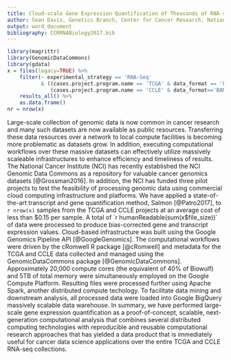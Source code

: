 ```yaml
---
title: Cloud-scale Gene Expression Quantification of Thousands of RNA-seq Samples
author: Sean Davis, Genetics Branch, Center for Cancer Research, National Cancer Institute
output: word_document
bibliography: CCRRNABiology2017.bib
---
```


```r
library(magrittr)
library(GenomicDataCommons)
library(gdata)
x = files(legacy=TRUE) %>%
    filter(~ experimental_strategy == 'RNA-Seq'
           & ((cases.project.program.name == 'TCGA' & data_format == 'FASTQ') |
              (cases.project.program.name == 'CCLE' & data_format=='BAM'))) %>%
    results_all() %>%
    as.data.frame()
nr = nrow(x)
```

Large-scale collection of genomic data is now common in cancer research and many such
datasets are now available as public resources. Transferring these
data resources over a network to local compute facilities is becoming
more problematic as datasets grow. In addition, executing
computational workflows over these massive datasets can effectively
utilize massively scaleable infrastructures to enhance efficiency and
timeliness of results. The National Cancer Institute (NCI) has
recently established the NCI Genomic Data Commons as a repository for
valuable cancer genomics datasets [@Grossman2016]. In addition, the
NCI has funded three pilot projects to test the feasibility of
processing genomic data using commercial cloud computing
infrastructure and platforms. We have applied a state-of-the-art
transcript and gene quantification method, Salmon [@Patro2017], to 
`r nrow(x)` samples from the TCGA and CCLE projects at an average cost of less than $0.15 per sample. A total of 
`r humanReadable(sum(x$file_size))` of data were processed to produce
bias-corrected gene and transcript expression values. Cloud-based
infrastructure was built using the Google Genomics Pipeline API
[@GoogleGenomics]. The computational workflows were driven by the
cRomwell R package [@cRomwell] and metadata for the TCGA and CCLE data
collected and managed using the GenomicDataCommons package
[@GenomicDataCommons]. Approximately 20,000 compute cores (the equivalent of 40% of Biowulf) and 5TB of total memory were simultaneously employed on the Google Compute Platform.
Resulting files were processed further using Apache Spark, another
distributed compute techology. To facilitate data mining and
downstream analysis, all processed data were loaded into Google
BigQuery massively scalable data warehouse. In summary, we have performed
large-scale gene expression quantification as a proof-of-concept, scalable, next-generation computational analysis 
that combines several distributed computing technologies with reproducible 
and reusable computational research approaches that has yielded a data product
that is immediately useful for cancer data science applications over the 
entire TCGA and CCLE RNA-seq collections.
